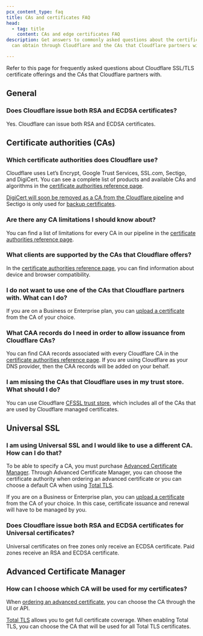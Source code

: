 ```yaml
---
pcx_content_type: faq
title: CAs and certificates FAQ
head:
  - tag: title
    content: CAs and edge certificates FAQ
description: Get answers to commonly asked questions about the certificates you
  can obtain through Cloudflare and the CAs that Cloudflare partners with.

---
```


Refer to this page for frequently asked questions about Cloudflare SSL/TLS certificate offerings and the CAs that Cloudflare partners with.

## General

### Does Cloudflare issue both RSA and ECDSA certificates?

Yes. Cloudflare can issue both RSA and ECDSA certificates.

## Certificate authorities (CAs)

### Which certificate authorities does Cloudflare use?

Cloudflare uses Let’s Encrypt, Google Trust Services, SSL.com, Sectigo, and DigiCert. You can see a complete list of products and available CAs and algorithms in the [certificate authorities reference page](/ssl/reference/certificate-authorities/).

[DigiCert will soon be removed as a CA from the Cloudflare pipeline](/ssl/reference/migration-guides/digicert-update/) and Sectigo is only used for [backup certificates](/ssl/edge-certificates/backup-certificates/).

### Are there any CA limitations I should know about?

You can find a list of limitations for every CA in our pipeline in the [certificate authorities reference page](/ssl/reference/certificate-authorities/).

### What clients are supported by the CAs that Cloudflare offers?

In the [certificate authorities reference page](/ssl/reference/certificate-authorities/), you can find information about device and browser compatibility.

### I do not want to use one of the CAs that Cloudflare partners with. What can I do?

If you are on a Business or Enterprise plan, you can [upload a certificate](/ssl/edge-certificates/custom-certificates/uploading/#upload-a-custom-certificate) from the CA of your choice.

### What CAA records do I need in order to allow issuance from Cloudflare CAs?

You can find CAA records associated with every Cloudflare CA in the [certificate authorities reference page](/ssl/reference/certificate-authorities/#caa-records). If you are using Cloudflare as your DNS provider, then the CAA records will be added on your behalf.

### I am missing the CAs that Cloudflare uses in my trust store. What should I do?

You can use Cloudflare [CFSSL trust store](https://github.com/cloudflare/cfssl_trust), which includes all of the CAs that are used by Cloudflare managed certificates.

## Universal SSL

### I am using Universal SSL and I would like to use a different CA. How can I do that?

To be able to specify a CA, you must purchase [Advanced Certificate Manager](/ssl/edge-certificates/advanced-certificate-manager/). Through Advanced Certificate Manager, you can choose the certificate authority when ordering an advanced certificate or you can choose a default CA when using [Total TLS](/ssl/edge-certificates/additional-options/total-tls/).

If you are on a Business or Enterprise plan, you can [upload a certificate](/ssl/edge-certificates/custom-certificates/uploading/#upload-a-custom-certificate) from the CA of your choice. In this case, certificate issuance and renewal will have to be managed by you.

### Does Cloudflare issue both RSA and ECDSA certificates for Universal certificates?

Universal certificates on free zones only receive an ECDSA certificate. Paid zones receive an RSA and ECDSA certificate.

## Advanced Certificate Manager

### How can I choose which CA will be used for my certificates?

When [ordering an advanced certificate](/ssl/edge-certificates/advanced-certificate-manager/manage-certificates/), you can choose the CA through the UI or API.

[Total TLS](/ssl/edge-certificates/additional-options/total-tls/) allows you to get full certificate coverage. When enabling Total TLS, you can choose the CA that will be used for all Total TLS certificates.
